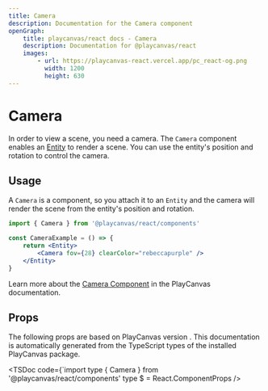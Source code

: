 ```yaml
---
title: Camera
description: Documentation for the Camera component
openGraph:
    title: playcanvas/react docs - Camera
    description: Documentation for @playcanvas/react
    images:
        - url: https://playcanvas-react.vercel.app/pc_react-og.png
          width: 1200
          height: 630
---
```

# Camera

In order to view a scene, you need a camera. The `Camera` component enables an [Entity](/docs/api/entity) to render a scene. You can use the entity's position and rotation to control the camera.

## Usage

A `Camera` is a component, so you attach it to an `Entity` and the camera will render the scene from the entity's position and rotation.

```jsx copy filename="camera.jsx"
import { Camera } from '@playcanvas/react/components'

const CameraExample = () => {
    return <Entity>
        <Camera fov={28} clearColor="rebeccapurple" />
    </Entity>
}
```

Learn more about the [Camera Component](https://api.playcanvas.com/classes/Engine.CameraComponent.html) in the PlayCanvas documentation.

## Props

The following props are based on PlayCanvas version **<PcVersion />**. This documentation is automatically generated from the TypeScript types of the installed PlayCanvas package.

<TSDoc
  code={`import type { Camera } from '@playcanvas/react/components'
type $ = React.ComponentProps<typeof Camera>
/>
